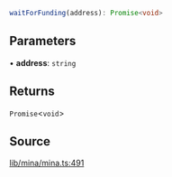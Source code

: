 ```ts
waitForFunding(address): Promise<void>
```

## Parameters

• **address**: `string`

## Returns

`Promise`\<`void`\>

## Source

[lib/mina/mina.ts:491](https://github.com/o1-labs/o1js/blob/ccbd5fd4525adaf6c1f07bef7847d7bac67c71b5/src/lib/mina/mina.ts#L491)
